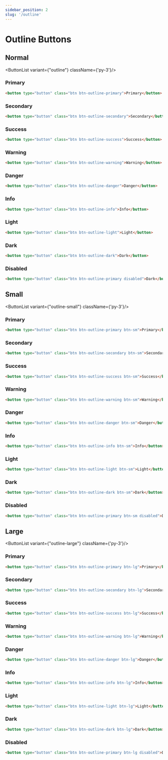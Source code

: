 ```yaml
---
sidebar_position: 2
slug: '/outline'
---
```


# Outline Buttons

## Normal
<ButtonList variant={"outline"} className={'py-3'}/>

### Primary
```html
<button type="button" class="btn btn-outline-primary">Primary</button>
```
### Secondary
```html
<button type="button" class="btn btn-outline-secondary">Secondary</button>
```
### Success
```html
<button type="button" class="btn btn-outline-success">Success</button>
```
### Warning
```html
<button type="button" class="btn btn-outline-warning">Warning</button>
```
### Danger
```html
<button type="button" class="btn btn-outline-danger">Danger</button>
```
### Info
```html
<button type="button" class="btn btn-outline-info">Info</button>
```
### Light
```html
<button type="button" class="btn btn-outline-light">Light</button>
```
### Dark
```html
<button type="button" class="btn btn-outline-dark">Dark</button>
```
### Disabled
```html
<button type="button" class="btn btn-outline-primary disabled">Dark</button>
```

## Small
<ButtonList variant={"outline-small"} className={'py-3'}/>

### Primary

```html
<button type="button" class="btn btn-outline-primary btn-sm">Primary</button>
```
### Secondary

```html
<button type="button" class="btn btn-outline-secondary btn-sm">Secondary</button>
```
### Success

```html
<button type="button" class="btn btn-outline-success btn-sm">Success</button>
```
### Warning

```html
<button type="button" class="btn btn-outline-warning btn-sm">Warning</button>
```
### Danger

```html
<button type="button" class="btn btn-outline-danger btn-sm">Danger</button>
```
### Info

```html
<button type="button" class="btn btn-outline-info btn-sm">Info</button>
```
### Light

```html
<button type="button" class="btn btn-outline-light btn-sm">Light</button>
```
### Dark

```html
<button type="button" class="btn btn-outline-dark btn-sm">Dark</button>
```
### Disabled
```html
<button type="button" class="btn btn-outline-primary btn-sm disabled">Dark</button>
```

## Large
<ButtonList variant={"outline-large"} className={'py-3'}/>

### Primary

```html
<button type="button" class="btn btn-outline-primary btn-lg">Primary</button>
```
### Secondary

```html
<button type="button" class="btn btn-outline-secondary btn-lg">Secondary</button>
```
### Success

```html
<button type="button" class="btn btn-outline-success btn-lg">Success</button>
```
### Warning

```html
<button type="button" class="btn btn-outline-warning btn-lg">Warning</button>
```
### Danger

```html
<button type="button" class="btn btn-outline-danger btn-lg">Danger</button>
```
### Info

```html
<button type="button" class="btn btn-outline-info btn-lg">Info</button>
```
### Light

```html
<button type="button" class="btn btn-outline-light btn-lg">Light</button>
```
### Dark

```html
<button type="button" class="btn btn-outline-dark btn-lg">Dark</button>
```
### Disabled
```html
<button type="button" class="btn btn-outline-primary btn-lg disabled">Disabled</button>
```





